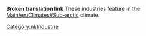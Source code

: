 '''Broken translation link'''{{en/-}}
These industries feature in the [[Main/en/Climates#Sub-arctic]] climate.

[[Category:nl/Industrie]]